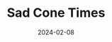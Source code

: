 ---
title: "Sad Cone Times"
date: "2024-02-08"
slug: "sad-cone-times"
heroimage: "./f983197b-a2de-4986-93b2-19ae9b84bbe5.jpg"
heroimage_alt: "Noodle is a doodle."
---